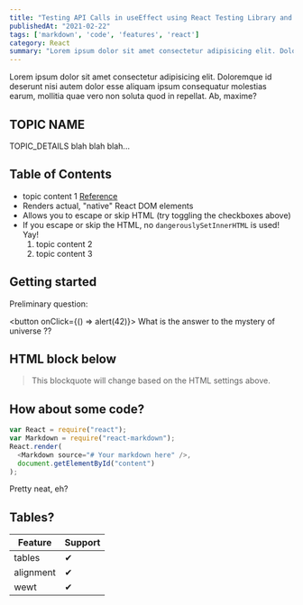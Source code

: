 ```yaml
---
title: "Testing API Calls in useEffect using React Testing Library and Jest"
publishedAt: "2021-02-22"
tags: ['markdown', 'code', 'features', 'react']
category: React
summary: "Lorem ipsum dolor sit amet consectetur adipisicing elit. Doloremque id deserunt nisi autem dolor esse aliquam ipsum consequatur molestias earum"
---
```

Lorem ipsum dolor sit amet consectetur adipisicing elit. Doloremque id deserunt nisi autem dolor esse aliquam ipsum consequatur molestias earum, mollitia quae vero non soluta quod in repellat. Ab, maxime?
## TOPIC NAME

TOPIC_DETAILS
blah blah blah...

## Table of Contents

- topic content 1 [Reference](http://dibya.org)
- Renders actual, "native" React DOM elements
- Allows you to escape or skip HTML (try toggling the checkboxes above)
- If you escape or skip the HTML, no `dangerouslySetInnerHTML` is used! Yay!
  1. topic content 2
  2. topic content 3

## Getting started

Preliminary question:

<button onClick={() => alert(42)}>
  What is the answer to the mystery of universe ??
</button>

## HTML block below

> This blockquote will change based on the HTML settings above.

## How about some code?

```js
var React = require("react");
var Markdown = require("react-markdown");
React.render(
  <Markdown source="# Your markdown here" />,
  document.getElementById("content")
);
```

Pretty neat, eh?

## Tables?

| Feature   | Support |
| --------- | ------- |
| tables    | ✔       |
| alignment | ✔       |
| wewt      | ✔       |
